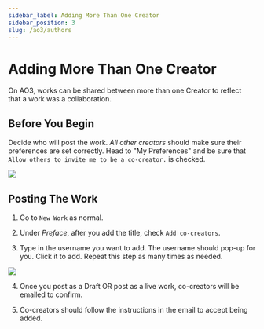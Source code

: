 ```yaml
---
sidebar_label: Adding More Than One Creator
sidebar_position: 3
slug: /ao3/authors
---
```


# Adding More Than One Creator

On AO3, works can be shared between more than one Creator to reflect that a work
was a collaboration.

## Before You Begin

Decide who will post the work. _All other creators_ should make sure their
preferences are set correctly. Head to "My Preferences" and be sure that
`Allow others to invite me to be a co-creator.` is checked.

![](/img/docs/ao3/authors_prefs.png)

## Posting The Work

1. Go to `New Work` as normal.

2. Under _Preface_, after you add the title, check `Add co-creators`.

3. Type in the username you want to add. The username should pop-up for you.
   Click it to add. Repeat this step as many times as needed.

![](/img/docs/ao3/authors_add.png)

4. Once you post as a Draft OR post as a live work, co-creators will be emailed
   to confirm.

5. Co-creators should follow the instructions in the email to accept being
   added.

